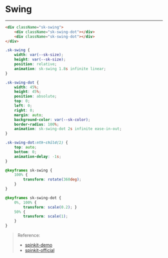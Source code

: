 
<Meta />

<style>
{`
    .sk-swing {
        --sk-size: 40px;
        --sk-color: #1ea7fd;
        width: var(--sk-size);
        height: var(--sk-size);
        position: relative;
        animation: sk-swing 1.8s infinite linear;
    }

    .sk-swing-dot {
        width: 45%;
        height: 45%;
        position: absolute;
        top: 0;
        left: 0;
        right: 0;
        margin: auto;
        background-color: var(--sk-color);
        border-radius: 100%;
        animation: sk-swing-dot 2s infinite ease-in-out;
    }

    .sk-swing-dot:nth-child(2) {
        top: auto;
        bottom: 0;
        animation-delay: -1s;
    }

    @keyframes sk-swing {
        100% {
            transform: rotate(360deg);
        }
    }

    @keyframes sk-swing-dot {
        0%, 100% {
            transform: scale(0.2); }
        50% {
            transform: scale(1);
        }
    }
`}
</style>

# Swing

<Unstyled>
    <div className="p-20">
        <div className="sk-swing">
            <div className="sk-swing-dot"></div>
            <div className="sk-swing-dot"></div>
        </div>
    </div>
</Unstyled>

---

```html
<div className="sk-swing">
    <div className="sk-swing-dot"></div>
    <div className="sk-swing-dot"></div>
</div>
```

```css
.sk-swing {
    width: var(--sk-size);
    height: var(--sk-size);
    position: relative;
    animation: sk-swing 1.8s infinite linear;
}

.sk-swing-dot {
    width: 45%;
    height: 45%;
    position: absolute;
    top: 0;
    left: 0;
    right: 0;
    margin: auto;
    background-color: var(--sk-color);
    border-radius: 100%;
    animation: sk-swing-dot 2s infinite ease-in-out;
}

.sk-swing-dot:nth-child(2) {
    top: auto;
    bottom: 0;
    animation-delay: -1s;
}

@keyframes sk-swing {
    100% {
        transform: rotate(360deg);
    }
}

@keyframes sk-swing-dot {
    0%, 100% {
        transform: scale(0.2); }
    50% {
        transform: scale(1);
    }
}
```

> Reference:
> - [spinkit-demo](https://tobiasahlin.com/spinkit/)
> - [spinkit-official](https://github.com/tobiasahlin/SpinKit)